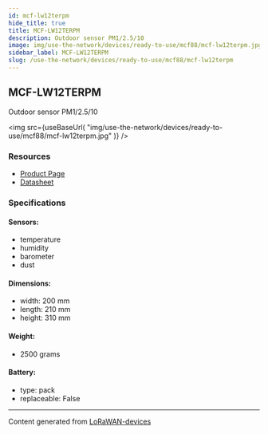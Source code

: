 ```yaml
---
id: mcf-lw12terpm
hide_title: true
title: MCF-LW12TERPM
description: Outdoor sensor PM1/2.5/10
image: img/use-the-network/devices/ready-to-use/mcf88/mcf-lw12terpm.jpg
sidebar_label: MCF-LW12TERPM
slug: /use-the-network/devices/ready-to-use/mcf88/mcf-lw12terpm
---
```



## MCF-LW12TERPM

Outdoor sensor PM1/2.5/10

<img
src={useBaseUrl(
"img/use-the-network/devices/ready-to-use/mcf88/mcf-lw12terpm.jpg"
)}
/>

### Resources

- [Product Page](https://www.mcf88.it/prodotto/mcf-lw12terpm/)
- [Datasheet](https://www.mcf88.it/wp-content/uploads/2020/07/MCF-LW12TERPM.pdf)

### Specifications

#### Sensors:
- temperature
- humidity
- barometer
- dust
#### Dimensions:
- width: 200 mm
- length: 210 mm
- height: 310 mm
#### Weight: 
- 2500 grams
#### Battery: 
- type: pack
- replaceable: False



---
Content generated from [LoRaWAN-devices](https://github.com/TheThingsNetwork/lorawan-devices)